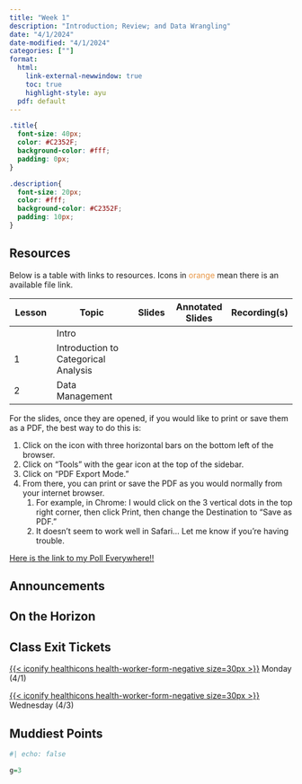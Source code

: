 ```yaml
---
title: "Week 1"
description: "Introduction; Review; and Data Wrangling"
date: "4/1/2024"
date-modified: "4/1/2024"
categories: [""]
format: 
  html:
    link-external-newwindow: true
    toc: true
    highlight-style: ayu
  pdf: default
---
```


```css
.title{
  font-size: 40px;
  color: #C2352F;
  background-color: #fff;
  padding: 0px;
}

.description{
  font-size: 20px;
  color: #fff;
  background-color: #C2352F;
  padding: 10px;
}
```

## Resources

Below is a table with links to resources. Icons in [orange]{style="color:#E89543;"} mean there is an available file link.

| Lesson | Topic                                | Slides | Annotated Slides | Recording(s) |
|------------|-------------------------|:----------:|:----------:|:----------:|
|        | Intro                                |        |                  |              |
| 1      | Introduction to Categorical Analysis |        |                  |              |
| 2      | Data Management                      |        |                  |              |

For the slides, once they are opened, if you would like to print or save them as a PDF, the best way to do this is:

1.  Click on the icon with three horizontal bars on the bottom left of the browser.
2.  Click on "Tools" with the gear icon at the top of the sidebar.
3.  Click on "PDF Export Mode."
4.  From there, you can print or save the PDF as you would normally from your internet browser.
    1.  For example, in Chrome: I would click on the 3 vertical dots in the top right corner, then click Print, then change the Destination to "Save as PDF."
    2.  It doesn't seem to work well in Safari... Let me know if you're having trouble.

[Here is the link to my Poll Everywhere!!](https://pollev.com/nickywakim275)

## Announcements

## On the Horizon

## Class Exit Tickets

[[{{< iconify healthicons health-worker-form-negative size=30px >}}](https://forms.office.com/Pages/ResponsePage.aspx?id=V3lz4rj6fk2U9pvWr59xWFMopmPUjRtDiHLswhgacNhUNEU3TkZQUjdEMElYQVpWRUc4UkVDSVBMNy4u)]{style="color:#f8f5f0;"} Monday (4/1)

[[{{< iconify healthicons health-worker-form-negative size=30px >}}](https://forms.office.com/Pages/ResponsePage.aspx?id=V3lz4rj6fk2U9pvWr59xWFMopmPUjRtDiHLswhgacNhUODlaWDJPNzQxRVhaOFVDVUhOU1oxRTlTUC4u)]{style="color:#f8f5f0;"} Wednesday (4/3)

## Muddiest Points

```r
#| echo: false

g=3
```
